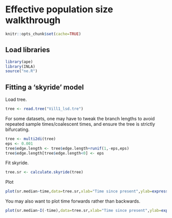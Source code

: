 # Effective population size walkthrough

```r
knitr::opts_chunk$set(cache=TRUE)
```

## Load libraries

```r
library(ape)
library(INLA)
source("ne.R")
```

## Fitting a 'skyride' model

Load tree.

```r
tree <- read.tree("Vill1_lsd.tre")
```

For some datasets, one may have to tweak the branch lengths to avoid repeated sample times/coalescent times, and ensure the tree is strictly bifurcating.

```r
tree <- multi2di(tree)
eps <- 0.001
tree$edge.length <- tree$edge.length+runif(1,-eps,eps)
tree$edge.length[tree$edge.length<0] <- eps
```

Fit skyride.

```r
tree.sr <- calculate.skyride(tree)
```

Plot

```r
plot(sr.median~time,data=tree.sr,xlab="Time since present",ylab=expression(N[e]),type="l",main="Village 1")
```

You may also want to plot time forwards rather than backwards.

```r
plot(sr.median~I(-time),data=tree.sr,xlab="Time since present",ylab=expression(N[e]),type="l",main="Village 1")
```

